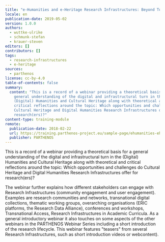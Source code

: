 ```yaml
---
title: "e-Humanities and e-Heritage Research Infrastructures: Beyond Tools"
locale: en
publication-date: 2019-05-02
version: 1.0.0
authors:
  - wuttke-ulrike
  - schmunk-stefan
  - krauer-steven
editors: []
contributors: []
tags:
  - research-infrastructures
  - e-heritage
sources:
  - parthenos
license: cc-by-4.0
table-of-contents: false
summary:
  content: "This is a record of a webinar providing a theoretical basis for a
    general understanding of the digital and infrastructural turn in the
    (Digital) Humanities and Cultural Heritage along with theoretical and
    critical reflections around the topic: Which opportunities and challenges do
    Cultural Heritage and Digital Humanities Research Infrastructures offer for
    research(ers)?"
content-type: training-module
remote:
  publication-date: 2018-02-22
  url: https://training.parthenos-project.eu/sample-page/ehumanities-eheritage-webinar-series/webinar-beyond-tools/
  publisher: PARTHENOS
---
```

This is a record of a webinar providing a theoretical basis for a general understanding of the digital and infrastructural turn in the (Digital) Humanities and Cultural Heritage along with theoretical and critical reflections around the topic: Which opportunities and challenges do Cultural Heritage and Digital Humanities Research Infrastructures offer for research(ers)?

The webinar further explains how different stakeholders can engage with Research Infrastructures (community engagement and user engagement). Examples are research communities and networks, transnational digital collections, thematic working groups, overarching organisations (ERIC platforms, the Research Data Alliance), conferences and workshops, Transnational Access, Research Infrastructures in Academic Curricula. As a general introductory webinar it also touches on some aspects of the other webinars in the PARTHENOS Webinar Series including a short introduction of the research lifecycle. This webinar features "teasers" from several Research Infrastructures, such as short introduction videos or webcontent).

<ExternalResource title="Interested in learning more?" subtitle="Check out e-Humanities and e-Heritage Research Infrastructures: Beyond Tools on PARTHENOS" url="https://training.parthenos-project.eu/sample-page/ehumanities-eheritage-webinar-series/webinar-beyond-tools/" />
